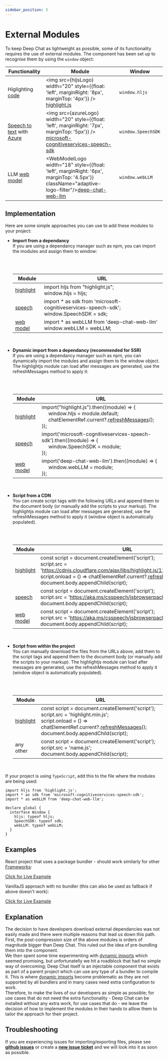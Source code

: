 ```yaml
---
sidebar_position: 3
---
```



# External Modules

To keep Deep Chat as lightweight as possible, some of its functionality requires the use of external modules.
The component has been set up to recognise them by using the `window` object:

| Functionality                                                                       | Module                                                                                                                                                                                                          | Window             |
| ----------------------------------------------------------------------------------- | --------------------------------------------------------------------------------------------------------------------------------------------------------------------------------------------------------------- | ------------------ |
| Higlighting [code](/docs/messages#code-messages)                                    | <img src={hljsLogo} width="20" style={{float: 'left', marginRight: '8px', marginTop: '4px'}} /> [highlight.js](https://www.npmjs.com/package/highlight.js?activeTab=readme)                                     | `window.hljs`      |
| [Speech to text](/docs/speech#speechToText) with [Azure](/docs/speech#AzureOptions) | <img src={azureLogo} width="20" style={{float: 'left', marginRight: '7px', marginTop: '5px'}} /> [microsoft-cognitiveservices-speech-sdk](https://www.npmjs.com/package/microsoft-cognitiveservices-speech-sdk) | `window.SpeechSDK` |
| LLM [web model](/docs/webModel#webModel)                                            | <WebModelLogo width="18" style={{float: 'left', marginRight: '6px', marginTop: '4.5px'}} className="adaptive-logo-filter"/>[deep-chat-web-llm](https://github.com/OvidijusParsiunas/web-llm)                    | `window.webLLM`    |

## Implementation

Here are some simple approaches you can use to add these modules to your project:

- <b>Import from a dependancy</b> <br />
  If you are using a dependancy manager such as npm, you can import the modules and assign them to window:

  <br />
  <br />

  | Module                                                                            | URL                                                                                            |
  | --------------------------------------------------------------------------------- | ---------------------------------------------------------------------------------------------- |
  | [highlight](https://www.npmjs.com/package/highlight.js?activeTab=readme)          | import hljs from "highlight.js"; <br /> window.hljs = hljs;                                    |
  | [speech](https://www.npmjs.com/package/microsoft-cognitiveservices-speech-sdk)    | import \* as sdk from 'microsoft-cognitiveservices-speech-sdk'; <br /> window.SpeechSDK = sdk; |
  | [web model](https://www.npmjs.com/package/microsoft-cognitiveservices-speech-sdk) | import \* as webLLM from 'deep-chat-web-llm' <br /> window.webLLM = webLLM;                    |

  <br />

- <b>Dynamic import from a dependancy (recommended for SSR)</b> <br />
  If you are using a dependancy manager such as npm, you can dynamically import the modules and assign them to the window
  object. The highlightjs module can load after messages are generated, use the refreshMessages method to apply it:

  <br />
  <br />

  | Module                                                                         | URL                                                                                                                                                                                                                            |
  | ------------------------------------------------------------------------------ | ------------------------------------------------------------------------------------------------------------------------------------------------------------------------------------------------------------------------------ |
  | [highlight](https://www.npmjs.com/package/highlight.js?activeTab=readme)       | import("highlight.js").then((module) => { <br /> &nbsp;&nbsp;&nbsp;&nbsp; window.hljs = module.default; <br /> &nbsp;&nbsp;&nbsp;&nbsp; chatElementRef.current?.[refreshMessages](/docs/methods#refreshMessages)(); <br /> }); |
  | [speech](https://www.npmjs.com/package/microsoft-cognitiveservices-speech-sdk) | import('microsoft-cognitiveservices-speech-sdk').then((module) => { <br /> &nbsp;&nbsp;&nbsp;&nbsp; window.SpeechSDK = module; <br /> });                                                                                      |
  | [web model](https://github.com/OvidijusParsiunas/web-llm)                      | import('deep-chat-web-llm').then((module) => { <br /> &nbsp;&nbsp;&nbsp;&nbsp; window.webLLM = module; <br /> });                                                                                                              |

  <br />

- <b>Script from a CDN</b> <br />
  You can create script tags with the following URLs and append them to the document body (or manually add the scripts to
  your markup). The highlightjs module can load after messages are generated, use the refreshMessages method to apply it
  (window object is automatically populated).

  <br />
  <br />

  | Module                                                                         | URL                                                                                                                                                                                                                                                                                                    |
  | ------------------------------------------------------------------------------ | ------------------------------------------------------------------------------------------------------------------------------------------------------------------------------------------------------------------------------------------------------------------------------------------------------ |
  | [highlight](https://www.npmjs.com/package/highlight.js?activeTab=readme)       | const script = document.createElement('script'); <br /> script.src = 'https://cdnjs.cloudflare.com/ajax/libs/highlight.js/11.8.0/highlight.min.js'; <br /> script.onload = () => chatElementRef.current?.[refreshMessages](/docs/methods#refreshMessages)(); <br /> document.body.appendChild(script); |
  | [speech](https://www.npmjs.com/package/microsoft-cognitiveservices-speech-sdk) | const script = document.createElement('script'); <br /> script.src = 'https://aka.ms/csspeech/jsbrowserpackageraw'; <br /> document.body.appendChild(script);                                                                                                                                          |
  | [web model](https://github.com/OvidijusParsiunas/web-llm)                      | const script = document.createElement('script'); <br /> script.src = 'https://aka.ms/csspeech/jsbrowserpackageraw'; <br /> document.body.appendChild(script);                                                                                                                                          |

  <br />

- <b>Script from within the project</b> <br />
  You can manually download the files from the URLs above, add them to the script tags and append them to the document body
  (or manually add the scripts to your markup). The highlightjs module can load after messages are generated, use the
  refreshMessages method to apply it (window object is automatically populated).

  <br />
  <br />

  | Module                                                                   | URL                                                                                                                                                                                                                                         |
  | ------------------------------------------------------------------------ | ------------------------------------------------------------------------------------------------------------------------------------------------------------------------------------------------------------------------------------------- |
  | [highlight](https://www.npmjs.com/package/highlight.js?activeTab=readme) | const script = document.createElement('script'); <br /> script.src = 'highlight.min.js'; <br /> script.onload = () => chatElementRef.current?.[refreshMessages](/docs/methods#refreshMessages)(); <br /> document.body.appendChild(script); |
  | any other                                                                | const script = document.createElement('script'); <br /> script.src = 'name.js'; <br /> document.body.appendChild(script);                                                                                                                   |

  <br />

If your project is using `TypeScript`, add this to the file where the modules are being used:

```
import hljs from 'highlight.js';
import * as sdk from 'microsoft-cognitiveservices-speech-sdk';
import * as webLLM from 'deep-chat-web-llm';

declare global {
  interface Window {
    hljs: typeof hljs;
    SpeechSDK: typeof sdk;
    webLLM: typeof webLLM;
  }
}
```

## Examples

React project that uses a package bundler - should work similarly for other [Frameworks](/examples/frameworks):

[Click for Live Example](https://codesandbox.io/p/devbox/agitated-edison-9y3yh9?layout=%257B%2522sidebarPanel%2522%253A%2522EXPLORER%2522%252C%2522rootPanelGroup%2522%253A%257B%2522direction%2522%253A%2522horizontal%2522%252C%2522contentType%2522%253A%2522UNKNOWN%2522%252C%2522type%2522%253A%2522PANEL_GROUP%2522%252C%2522id%2522%253A%2522ROOT_LAYOUT%2522%252C%2522panels%2522%253A%255B%257B%2522type%2522%253A%2522PANEL_GROUP%2522%252C%2522contentType%2522%253A%2522UNKNOWN%2522%252C%2522direction%2522%253A%2522vertical%2522%252C%2522id%2522%253A%2522clq1fm83w00073b6hg3whvh9p%2522%252C%2522sizes%2522%253A%255B70%252C30%255D%252C%2522panels%2522%253A%255B%257B%2522type%2522%253A%2522PANEL_GROUP%2522%252C%2522contentType%2522%253A%2522EDITOR%2522%252C%2522direction%2522%253A%2522horizontal%2522%252C%2522id%2522%253A%2522EDITOR%2522%252C%2522panels%2522%253A%255B%257B%2522type%2522%253A%2522PANEL%2522%252C%2522contentType%2522%253A%2522EDITOR%2522%252C%2522id%2522%253A%2522clq1fm83v00023b6hggc9e0ye%2522%257D%255D%257D%252C%257B%2522type%2522%253A%2522PANEL_GROUP%2522%252C%2522contentType%2522%253A%2522SHELLS%2522%252C%2522direction%2522%253A%2522horizontal%2522%252C%2522id%2522%253A%2522SHELLS%2522%252C%2522panels%2522%253A%255B%257B%2522type%2522%253A%2522PANEL%2522%252C%2522contentType%2522%253A%2522SHELLS%2522%252C%2522id%2522%253A%2522clq1fm83v00043b6hbxrmzcf7%2522%257D%255D%252C%2522sizes%2522%253A%255B100%255D%257D%255D%257D%252C%257B%2522type%2522%253A%2522PANEL_GROUP%2522%252C%2522contentType%2522%253A%2522DEVTOOLS%2522%252C%2522direction%2522%253A%2522vertical%2522%252C%2522id%2522%253A%2522DEVTOOLS%2522%252C%2522panels%2522%253A%255B%257B%2522type%2522%253A%2522PANEL%2522%252C%2522contentType%2522%253A%2522DEVTOOLS%2522%252C%2522id%2522%253A%2522clq1fm83v00063b6hiy17w0ip%2522%257D%255D%252C%2522sizes%2522%253A%255B100%255D%257D%255D%252C%2522sizes%2522%253A%255B62.45764825392191%252C37.54235174607809%255D%257D%252C%2522tabbedPanels%2522%253A%257B%2522clq1fm83v00023b6hggc9e0ye%2522%253A%257B%2522id%2522%253A%2522clq1fm83v00023b6hggc9e0ye%2522%252C%2522tabs%2522%253A%255B%255D%257D%252C%2522clq1fm83v00063b6hiy17w0ip%2522%253A%257B%2522id%2522%253A%2522clq1fm83v00063b6hiy17w0ip%2522%252C%2522tabs%2522%253A%255B%257B%2522id%2522%253A%2522clq1fm83v00053b6h2vei3mas%2522%252C%2522mode%2522%253A%2522permanent%2522%252C%2522type%2522%253A%2522TASK_PORT%2522%252C%2522taskId%2522%253A%2522dev%2522%252C%2522port%2522%253A5173%252C%2522path%2522%253A%2522%252F%2522%257D%252C%257B%2522type%2522%253A%2522SANDBOX_INFO%2522%252C%2522id%2522%253A%2522clq1gf1mq02yk3b6h7u2qo17i%2522%252C%2522mode%2522%253A%2522permanent%2522%257D%255D%252C%2522activeTabId%2522%253A%2522clq1fm83v00053b6h2vei3mas%2522%257D%252C%2522clq1fm83v00043b6hbxrmzcf7%2522%253A%257B%2522id%2522%253A%2522clq1fm83v00043b6hbxrmzcf7%2522%252C%2522tabs%2522%253A%255B%257B%2522id%2522%253A%2522clq1fm83v00033b6hcx2dya5e%2522%252C%2522mode%2522%253A%2522permanent%2522%252C%2522type%2522%253A%2522TASK_LOG%2522%252C%2522taskId%2522%253A%2522dev%2522%257D%255D%252C%2522activeTabId%2522%253A%2522clq1fm83v00033b6hcx2dya5e%2522%257D%257D%252C%2522showDevtools%2522%253Atrue%252C%2522showShells%2522%253Atrue%252C%2522showSidebar%2522%253Atrue%252C%2522sidebarPanelSize%2522%253A15%257D)

VanillaJS approach with no bundler (this can also be used as fallback if above doesn't work):

[Click for Live Example](https://codesandbox.io/s/deep-chat-vanillajs-external-modules-fgw5k5?file=/index.html)

## Explanation

The decision to have developers download external dependancies was not easily made and there were multiple reasons that
lead us down this path. <br />
First, the post-compression size of the above modules is orders of magnitude bigger than Deep Chat. This
ruled out the idea of pre-bundling them into the component. <br />
We then spent some time experimenting with [dynamic imports](https://developer.mozilla.org/en-US/docs/Web/JavaScript/Reference/Operators/import) which
seemed promising, but unfortunatelly we hit a roadblock that had no simple way of overcoming; Deep Chat itself is an injectable component that
exists as part of a parent project which can use any type of a bundler to compile it. This is where
[dynamic imports](https://developer.mozilla.org/en-US/docs/Web/JavaScript/Reference/Operators/import) become
problematic as they are not supported by all bundlers and in many cases need extra configuration to work. <br />
Therefore, to make the lives of our developers as simple as possible; for use cases that do not need the extra functionality - Deep Chat can
be installed without any extra work, for use cases that do - we leave the decision of how to implement the modules
in their hands to alllow them to tailor the approach for their project.

## Troubleshooting

If you are experiencing issues for importing/exporting files, please see [**github issues**](https://github.com/OvidijusParsiunas/deep-chat/issues) or create
a [**new issue ticket**](https://github.com/OvidijusParsiunas/deep-chat/issues/new) and we will look into
it as soon as possible.
